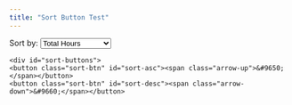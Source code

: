 ```yaml
---
title: "Sort Button Test"
---
```


<div id="sorting-controls">
  <label for="sorting-criteria">Sort by: </label>
  <select id="sorting-criteria">
    <option value="total_hours">Total Hours</option>
    <option value="lec_hours">Lecture Hours</option>
    <option value="total_workload">Total Workload</option>
    <option value="lec_workload">Lecture Workload</option>
    <option value="alphabet">Alphabet</option>
  </select>
</div>


    <div id="sort-buttons">
    <button class="sort-btn" id="sort-asc"><span class="arrow-up">&#9650;</span></button>
    <button class="sort-btn" id="sort-desc"><span class="arrow-down">&#9660;</span></button>
</div>